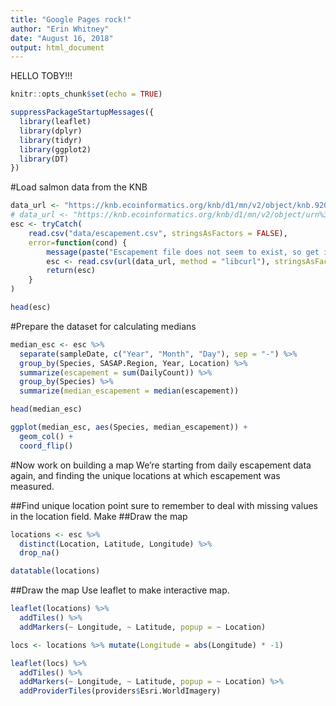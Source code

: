```yaml
---
title: "Google Pages rock!"
author: "Erin Whitney"
date: "August 16, 2018"
output: html_document
---
```


HELLO TOBY!!!

```r
knitr::opts_chunk$set(echo = TRUE)
```


```r
suppressPackageStartupMessages({
  library(leaflet)
  library(dplyr)
  library(tidyr)
  library(ggplot2)
  library(DT)
})
```

#Load salmon data from the KNB

```r
data_url <- "https://knb.ecoinformatics.org/knb/d1/mn/v2/object/knb.92020.1"
# data_url <- "https://knb.ecoinformatics.org/knb/d1/mn/v2/object/urn%3Auuid%3Af119a05b-bbe7-4aea-93c6-85434dcb1c5e"
esc <- tryCatch(
    read.csv("data/escapement.csv", stringsAsFactors = FALSE),
    error=function(cond) {
        message(paste("Escapement file does not seem to exist, so get it from the KNB."))
        esc <- read.csv(url(data_url, method = "libcurl"), stringsAsFactors = FALSE)
        return(esc)
    }
)

head(esc)
```
#Prepare the dataset for calculating medians

```r
median_esc <- esc %>% 
  separate(sampleDate, c("Year", "Month", "Day"), sep = "-") %>% 
  group_by(Species, SASAP.Region, Year, Location) %>% 
  summarize(escapement = sum(DailyCount)) %>% 
  group_by(Species) %>% 
  summarize(median_escapement = median(escapement))

head(median_esc)
```

```r
ggplot(median_esc, aes(Species, median_escapement)) +
  geom_col() +
  coord_flip()
```

#Now work on building a map
We're starting from daily escapement data again, and finding the unique locations at which escapement was measured.

##Find unique location point
sure to remember to deal with missing values in the location field.
Make 
##Draw the map

```r
locations <- esc %>% 
  distinct(Location, Latitude, Longitude) %>% 
  drop_na()
```

```r
datatable(locations)
```


##Draw the map
Use leaflet to make interactive map.

```r
leaflet(locations) %>% 
  addTiles() %>% 
  addMarkers(~ Longitude, ~ Latitude, popup = ~ Location)
```

```r
locs <- locations %>% mutate(Longitude = abs(Longitude) * -1)

leaflet(locs) %>% 
  addTiles() %>% 
  addMarkers(~ Longitude, ~ Latitude, popup = ~ Location) %>% 
  addProviderTiles(providers$Esri.WorldImagery)
```


